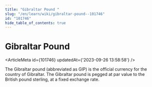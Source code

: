 ```yaml
---
title: "Gibraltar Pound "
slug: "/en/learn/wiki/gibraltar-pound--101746"
id: "101746"
hide_table_of_contents: true
---
```



# Gibraltar Pound 

<ArticleMeta id={101746} updatedAt={'2023-09-26 13:58:58'} />
<div className='border-solid border-b border-t-0 my-4 border-[var(--ifm-color-gray-300)]' />

The Gibraltar pound (abbreviated as GIP) is the official currency for the country of Gibraltar. The Gibraltar pound is pegged at par value to the British pound sterling, at a fixed exchange rate.
